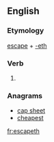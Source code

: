 ==English==

===Etymology===
[[escape]] + [[-eth]]

===Verb===
{{en-verb form}}

# {{archaic third-person singular of|escape}}

===Anagrams===
* [[cap sheet#English|cap sheet]]
* [[cheapest#English|cheapest]]

[[fr:escapeth]]